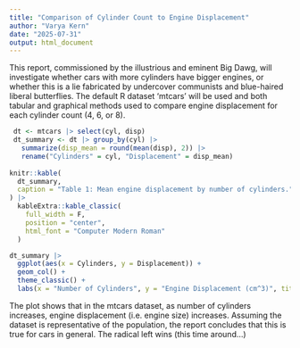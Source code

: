 ```yaml
---
title: "Comparison of Cylinder Count to Engine Displacement"
author: "Varya Kern"
date: "2025-07-31"
output: html_document
---
```


This report, commissioned by the illustrious and eminent Big Dawg, will investigate whether cars with more cylinders have bigger engines, or whether this is a lie fabricated by undercover communists and blue-haired liberal butterflies. The default R dataset 'mtcars' will be used and both tabular and graphical methods used to compare engine displacement for each cylinder count (4, 6, or 8).

```r
 dt <- mtcars |> select(cyl, disp)
 dt_summary <- dt |> group_by(cyl) |>
   summarize(disp_mean = round(mean(disp), 2)) |>
   rename("Cylinders" = cyl, "Displacement" = disp_mean)
  
knitr::kable(
  dt_summary, 
  caption = "Table 1: Mean engine displacement by number of cylinders."
) |>
  kableExtra::kable_classic(
    full_width = F, 
    position = "center", 
    html_font = "Computer Modern Roman"
  )
```
```r
dt_summary |> 
  ggplot(aes(x = Cylinders, y = Displacement)) + 
  geom_col() + 
  theme_classic() + 
  labs(x = "Number of Cylinders", y = "Engine Displacement (cm^3)", title = "Figure 1. Mean engine displacement by number of cylinders.")
```
The plot shows that in the mtcars dataset, as number of cylinders increases, engine displacement (i.e. engine size) increases. Assuming the dataset is representative of the population, the report concludes that this is true for cars in general. The radical left wins (this time around...)